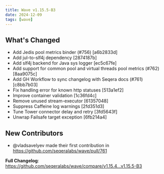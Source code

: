 ```yaml
---
title: Wave v1.15.5-B3
date: 2024-12-09
tags: [wave]
---
```


## What's Changed
- Add Jedis pool metrics binder (#756) [a6b2833d]
- Add jul-to-slf4j dependency [2874187b]
- Add slf4j backend for Java sys logger [ec5c67fe]
- Add support for common pool and virtual threads pool metrics (#762) [8aa9075c]
- Add GH Workflow to sync changelog with Seqera docs (#761) [c8bb7b03]
- Fix handling error for known http statuses [513a1ef2]
- Improve container validation [1c36fd4c]
- Remove unused stream-executor [61357048]
- Suppress Caffeine log warnings [2fd351d3]
- Tune Tower connector delay and retry [3fd5643f]
- Unwrap Failsafe target exception [6fb214a4]

## New Contributors
* @vladsavelyev made their first contribution in https://github.com/seqeralabs/wave/pull/761

**Full Changelog**: https://github.com/seqeralabs/wave/compare/v1.15.4...v1.15.5-B3
